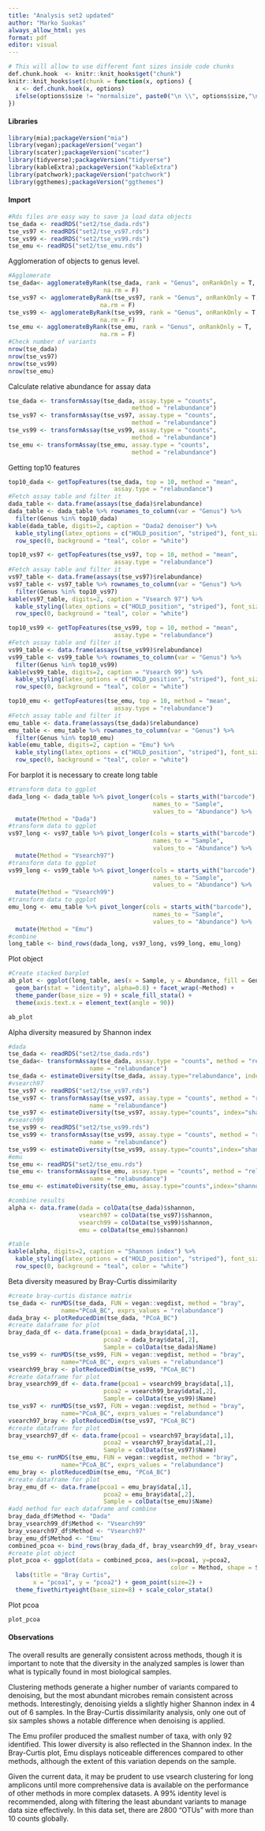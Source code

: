 ```yaml
---
title: "Analysis set2 updated"
author: "Marko Suokas"
always_allow_html: yes
format: pdf
editor: visual
---
```


```r
# This will allow to use different font sizes inside code chunks
def.chunk.hook  <- knitr::knit_hooks$get("chunk")
knitr::knit_hooks$set(chunk = function(x, options) {
  x <- def.chunk.hook(x, options)
  ifelse(options$size != "normalsize", paste0("\n \\", options$size,"\n\n", x, "\n\n \\normalsize"), x)
})
```

#### Libraries

```r
library(mia);packageVersion("mia")
library(vegan);packageVersion("vegan")
library(scater);packageVersion("scater")
library(tidyverse);packageVersion("tidyverse")
library(kableExtra);packageVersion("kableExtra")
library(patchwork);packageVersion("patchwork")
library(ggthemes);packageVersion("ggthemes")
```

\newpage

#### Import

```r
#Rds files are easy way to save ja load data objects
tse_dada <- readRDS("set2/tse_dada.rds")
tse_vs97 <- readRDS("set2/tse_vs97.rds")
tse_vs99 <- readRDS("set2/tse_vs99.rds")
tse_emu <- readRDS("set2/tse_emu.rds")
```

Agglomeration of objects to genus level.

```r
#Agglomerate
tse_dada<- agglomerateByRank(tse_dada, rank = "Genus", onRankOnly = T,
                           na.rm = F)
tse_vs97 <- agglomerateByRank(tse_vs97, rank = "Genus", onRankOnly = T,
                          na.rm = F)
tse_vs99 <- agglomerateByRank(tse_vs99, rank = "Genus", onRankOnly = T,
                          na.rm = F)
tse_emu <- agglomerateByRank(tse_emu, rank = "Genus", onRankOnly = T,
                          na.rm = F)
#Check number of variants
nrow(tse_dada)
nrow(tse_vs97)
nrow(tse_vs99)
nrow(tse_emu)
```

Calculate relative abundance for assay data

```r
tse_dada <- transformAssay(tse_dada, assay.type = "counts",
                                   method = "relabundance")
tse_vs97 <- transformAssay(tse_vs97, assay.type = "counts",
                                   method = "relabundance")
tse_vs99 <- transformAssay(tse_vs99, assay.type = "counts",
                                   method = "relabundance")
tse_emu <- transformAssay(tse_emu, assay.type = "counts",
                                   method = "relabundance")
```

\newpage

Getting top10 features

```r
top10_dada <- getTopFeatures(tse_dada, top = 10, method = "mean",
                              assay.type = "relabundance")
#Fetch assay table and filter it
dada_table <- data.frame(assays(tse_dada)$relabundance)
dada_table <- dada_table %>% rownames_to_column(var = "Genus") %>%
  filter(Genus %in% top10_dada)
kable(dada_table, digits=2, caption = "Dada2 denoiser") %>%
  kable_styling(latex_options = c("HOLD_position", "striped"), font_size = 11) %>%
  row_spec(0, background = "teal", color = "white")
```

```r
top10_vs97 <- getTopFeatures(tse_vs97, top = 10, method = "mean",
                              assay.type = "relabundance")
#Fetch assay table and filter it
vs97_table <- data.frame(assays(tse_vs97)$relabundance)
vs97_table <- vs97_table %>% rownames_to_column(var = "Genus") %>%
  filter(Genus %in% top10_vs97)
kable(vs97_table, digits=2, caption = "Vsearch 97") %>%
  kable_styling(latex_options = c("HOLD_position", "striped"), font_size = 11) %>%
  row_spec(0, background = "teal", color = "white")
```

\newpage

```r
top10_vs99 <- getTopFeatures(tse_vs99, top = 10, method = "mean",
                              assay.type = "relabundance")
#Fetch assay table and filter it
vs99_table <- data.frame(assays(tse_vs99)$relabundance)
vs99_table <- vs99_table %>% rownames_to_column(var = "Genus") %>%
  filter(Genus %in% top10_vs99)
kable(vs99_table, digits=2, caption = "Vsearch 99") %>%
  kable_styling(latex_options = c("HOLD_position", "striped"), font_size = 11) %>%
  row_spec(0, background = "teal", color = "white")
```

```r
top10_emu <- getTopFeatures(tse_emu, top = 10, method = "mean",
                              assay.type = "relabundance")
#Fetch assay table and filter it
emu_table <- data.frame(assays(tse_dada)$relabundance)
emu_table <- emu_table %>% rownames_to_column(var = "Genus") %>%
  filter(Genus %in% top10_emu)
kable(emu_table, digits=2, caption = "Emu") %>%
  kable_styling(latex_options = c("HOLD_position", "striped"), font_size = 11) %>%
  row_spec(0, background = "teal", color = "white")
```

\newpage

For barplot it is necessary to create long table

```r
#transform data to ggplot
dada_long <- dada_table %>% pivot_longer(cols = starts_with("barcode"),
                                         names_to = "Sample",
                                         values_to = "Abundance") %>%
  mutate(Method = "Dada")
#transform data to ggplot
vs97_long <- vs97_table %>% pivot_longer(cols = starts_with("barcode"),
                                         names_to = "Sample",
                                         values_to = "Abundance") %>%
  mutate(Method = "Vsearch97")
#transform data to ggplot
vs99_long <- vs99_table %>% pivot_longer(cols = starts_with("barcode"),
                                         names_to = "Sample",
                                         values_to = "Abundance") %>%
  mutate(Method = "Vsearch99")
#transform data to ggplot
emu_long <- emu_table %>% pivot_longer(cols = starts_with("barcode"),
                                         names_to = "Sample",
                                         values_to = "Abundance") %>%
  mutate(Method = "Emu")
#combine
long_table <- bind_rows(dada_long, vs97_long, vs99_long, emu_long)
```

Plot object

```r
#Create stacked barplot
ab_plot <- ggplot(long_table, aes(x = Sample, y = Abundance, fill = Genus)) + 
  geom_bar(stat = "identity", alpha=0.8) + facet_wrap(~Method) +
  theme_pander(base_size = 9) + scale_fill_stata() +
  theme(axis.text.x = element_text(angle = 90))
```

```r
ab_plot
```

\newpage

Alpha diversity measured by Shannon index

```r
#dada
tse_dada <- readRDS("set2/tse_dada.rds")
tse_dada<- transformAssay(tse_dada, assay.type = "counts", method = "relabundance",
                       name = "relabundance")
tse_dada <- estimateDiversity(tse_dada, assay.type="relabundance", index="shannon")
#vsearch97
tse_vs97 <- readRDS("set2/tse_vs97.rds")
tse_vs97 <- transformAssay(tse_vs97, assay.type = "counts", method = "relabundance",
                       name = "relabundance")
tse_vs97 <- estimateDiversity(tse_vs97, assay.type="counts", index="shannon")
#vsearch99
tse_vs99 <- readRDS("set2/tse_vs99.rds")
tse_vs99 <- transformAssay(tse_vs99, assay.type = "counts", method = "relabundance",
                       name = "relabundance")
tse_vs99 <- estimateDiversity(tse_vs99, assay.type="counts",index="shannon")
#emu
tse_emu <- readRDS("set2/tse_emu.rds")
tse_emu <- transformAssay(tse_emu, assay.type = "counts", method = "relabundance",
                       name = "relabundance")
tse_emu <- estimateDiversity(tse_emu, assay.type="counts",index="shannon")

#combine results
alpha <- data.frame(dada = colData(tse_dada)$shannon,
                    vsearch97 = colData(tse_vs97)$shannon,
                    vsearch99 = colData(tse_vs99)$shannon,
                    emu = colData(tse_emu)$shannon)
```

```r
#table
kable(alpha, digits=2, caption = "Shannon index") %>%
  kable_styling(latex_options = c("HOLD_position", "striped"), font_size = 11) %>%
  row_spec(0, background = "teal", color = "white")
```

Beta diversity measured by Bray-Curtis dissimilarity

```r
#create bray-curtis distance matrix
tse_dada <- runMDS(tse_dada, FUN = vegan::vegdist, method = "bray",
               name="PCoA_BC", exprs_values = "relabundance")
dada_bray <- plotReducedDim(tse_dada, "PCoA_BC")
#create dataframe for plot
bray_dada_df <- data.frame(pcoa1 = dada_bray$data[,1],
                           pcoa2 = dada_bray$data[,2],
                           Sample = colData(tse_dada)$Name)
tse_vs99 <- runMDS(tse_vs99, FUN = vegan::vegdist, method = "bray",
               name="PCoA_BC", exprs_values = "relabundance")
vsearch99_bray <- plotReducedDim(tse_vs99, "PCoA_BC")
#create dataframe for plot
bray_vsearch99_df <- data.frame(pcoa1 = vsearch99_bray$data[,1],
                           pcoa2 = vsearch99_bray$data[,2],
                           Sample = colData(tse_vs99)$Name)
tse_vs97 <- runMDS(tse_vs97, FUN = vegan::vegdist, method = "bray",
               name="PCoA_BC", exprs_values = "relabundance")
vsearch97_bray <- plotReducedDim(tse_vs97, "PCoA_BC")
#create dataframe for plot
bray_vsearch97_df <- data.frame(pcoa1 = vsearch97_bray$data[,1],
                           pcoa2 = vsearch97_bray$data[,2],
                           Sample = colData(tse_vs97)$Name)
tse_emu <- runMDS(tse_emu, FUN = vegan::vegdist, method = "bray",
               name="PCoA_BC", exprs_values = "relabundance")
emu_bray <- plotReducedDim(tse_emu, "PCoA_BC")
#create dataframe for plot
bray_emu_df <- data.frame(pcoa1 = emu_bray$data[,1],
                           pcoa2 = emu_bray$data[,2],
                           Sample = colData(tse_emu)$Name)
#add method for each dataframe and combine
bray_dada_df$Method <- "Dada"
bray_vsearch99_df$Method <- "Vsearch99"
bray_vsearch97_df$Method <- "Vsearch97"
bray_emu_df$Method <- "Emu"
combined_pcoa <- bind_rows(bray_dada_df, bray_vsearch99_df, bray_vsearch97_df, bray_emu_df)
#create plot object
plot_pcoa <- ggplot(data = combined_pcoa, aes(x=pcoa1, y=pcoa2,
                                              color = Method, shape = Sample)) +
  labs(title = "Bray Curtis", 
       x = "pcoa1", y = "pcoa2") + geom_point(size=2) +
  theme_fivethirtyeight(base_size=8) + scale_color_stata()
```

Plot pcoa

```r
plot_pcoa
```

\newpage

#### Observations

The overall results are generally consistent across methods, though it is important to note that the diversity in the analyzed samples is lower than what is typically found in most biological samples.

Clustering methods generate a higher number of variants compared to denoising, but the most abundant microbes remain consistent across methods. Interestingly, denoising yields a slightly higher Shannon index in 4 out of 6 samples. In the Bray-Curtis dissimilarity analysis, only one out of six samples shows a notable difference when denoising is applied.

The Emu profiler produced the smallest number of taxa, with only 92 identified. This lower diversity is also reflected in the Shannon index. In the Bray-Curtis plot, Emu displays noticeable differences compared to other methods, although the extent of this variation depends on the sample.

Given the current data, it may be prudent to use vsearch clustering for long amplicons until more comprehensive data is available on the performance of other methods in more complex datasets. A 99% identity level is recommended, along with filtering the least abundant variants to manage data size effectively. In this data set, there are 2800 "OTUs" with more than 10 counts globally.
